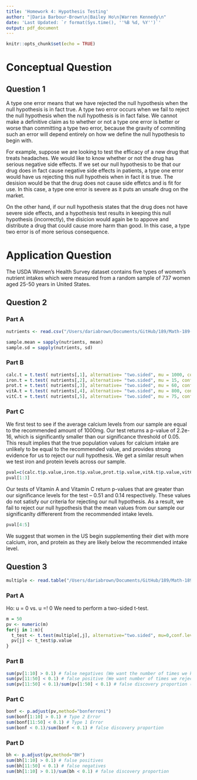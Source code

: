 ```yaml
---
title: 'Homework 4: Hypothesis Testing'
author: "|Daria Barbour-Brown\n|Bailey Ho\n|Warren Kennedy\n"
date: 'Last Updated: `r format(Sys.time(), ''%B %d, %Y'')`'
output: pdf_document
---
```


```r
knitr::opts_chunk$set(echo = TRUE)
```

# Conceptual Question

## Question 1

A type one error means that we have rejected the null hypothesis when the null hypothesis is in fact true. A type two error occurs when we fail to reject the null hypothesis when the null hypothesis is in fact false. We cannot make a definitive claim as to whether or not a type one error is better or worse than committing a type two error, because the gravity of commiting such an error will depend entirely on how we define the null hypothesis to begin with.

For example, suppose we are looking to test the efficacy of a new drug that treats headaches. We would like to know whether or not the drug has serious negative side effects. If we set our null hypothesis to be that our drug does in fact cause negative side effects in patients, a type one error would have us rejecting this null hypotheis when in fact it is true. The desision would be that the drug does not cause side effetcs and is fit for use. In this case, a type one error is severe as it puts an unsafe drug on the market.

On the other hand, if our null hypothesis states that the drug does not have severe side effects, and a hypothesis test results in keeping this null hypothesis (incorrectly), the disicion would again be to appove and distribute a drug that could cause more harm than good. In this case, a type two error is of more serious consequence. 

# Application Question

The USDA Women’s Health Survey dataset contains five types of women’s nutrient intakes which were measured from a random sample of 737 women aged 25-50 years in United States. 

## Question 2

### Part A

```r
nutrients <- read.csv("/Users/dariabrown/Documents/GitHub/189/Math-189-Projects/Homework_4/nutrients.csv")

sample.mean = sapply(nutrients, mean)
sample.sd = sapply(nutrients, sd)

```

### Part B 

```r

calc.t = t.test( nutrients[,1], alternative= "two.sided", mu = 1000, conf.level = 0.95)
iron.t = t.test( nutrients[,2], alternative= "two.sided", mu = 15, conf.level = 0.95)
prot.t = t.test( nutrients[,3], alternative= "two.sided", mu = 60, conf.level = 0.95)
vitA.t = t.test( nutrients[,4], alternative= "two.sided", mu = 800, conf.level = 0.95)
vitC.t = t.test( nutrients[,5], alternative= "two.sided", mu = 75, conf.level = 0.95)

```

### Part C

We first test to see if the average calcium levels from our sample are equal to the recommended amount of 1000mg. Our test returns a p-value of 2.2e-16, which is significantly smaller than our significance threshold of 0.05. This result implies that the true population values for calcium intake are unlikely to be equal to the recommended value, and provides strong evidence for us to reject our null hypothesis. We get a similar result when we test iron and protein levels across our sample. 
```r
pval=c(calc.t$p.value,iron.t$p.value,prot.t$p.value,vitA.t$p.value,vitC.t$p.value)
pval[1:3]
```

Our tests of  Vitamin A and Vitamin C return p-values that are greater than our significance levels for the test -- 0.51 and 0.14 respectively. These values do not satisfy our criteria for rejecting our null hypothesis. As a result, we fail to reject our null hypothesis that the mean values from our sample our significanlty differerent from the recommended intake levels.

```r
pval[4:5]
```

We suggest that women in the US begin supplementing their diet with more calcium, iron, and protein as they are likely below the recommended intake level.

## Question 3

```r
multiple <- read.table("/Users/dariabrown/Documents/GitHub/189/Math-189-Projects/Homework_4/multiple.txt", quote="\"", comment.char="")
```

### Part A
Ho: u = 0 vs. u =! 0 
We need to perform a two-sided t-test.

```r
m = 50
pv <- numeric(m)
for(j in 1:m){
  t_test <- t.test(multiple[,j], alternative="two.sided", mu=0,conf.level = 0.9) 
  pv[j] <- t_test$p.value
}
```

### Part B

```r
sum(pv[1:10] > 0.1) # false negatives (We want the number of times we kept the null, and we should have rejected - Type 2 Error)
sum(pv[11:50] < 0.1) # false positive (We want number of times we rejected null when we should have kept -type 1 error!)
sum(pv[11:50] < 0.1)/sum(pv[1:50] < 0.1) # false discovery proportion (Type 1 Error / Total number of rejections of null)
```
### Part C

```r
bonf <- p.adjust(pv,method="bonferroni")
sum(bonf[1:10] > 0.1) # Type 2 Error
sum(bonf[11:50] < 0.1) # Type 1 Error
sum(bonf < 0.1)/sum(bonf < 0.1) # false discovery proportion
```

### Part D

```r
bh <- p.adjust(pv,method="BH")
sum(bh[1:10] > 0.1) # false positives
sum(bh[11:50] < 0.1) # false negatives
sum(bh[1:10] > 0.1)/sum(bh < 0.1) # false discovery proportion
```

